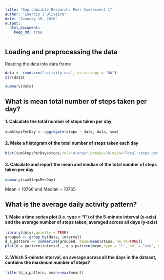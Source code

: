 ```yaml
---
title: "Reproducible Research: Peer Assessment 1"
author: "Laercio J Oliveira"
date: "January 10, 2016"
output: 
  html_document:
    keep_md: true
---
```



## Loading and preprocessing the data

Reading the data into data frame
```r
data <- read.csv("activity.csv", na.strings = "NA")
str(data)
```


```r
summary(data)
```


## What is mean total number of steps taken per day?

#### 1. Calculate the total number of steps taken per day
```r
sumStepsPerDay <- aggregate(steps ~ date, data, sum)
```

####  2. Make a histogram of the total number of steps taken each day
```r
hist(sumStepsPerDay$steps,col="orange",breaks=30,main="Total steps per day",xlab="Steps per  day")
```

#### 3. Calculate and report the mean and median of the total number of steps taken per day
```r
summary(sumStepsPerDay)
```
Mean = 10766 and Median = 10765



## What is the average daily activity pattern?

#### 1. Make a time series plot (i.e. type = "l") of the 5-minute interval (x-axis) and the average number of steps taken, averaged across all days (y-axis)  

```r
library(dplyr,quietly = TRUE)
grouped <- group_by(data, interval)
d_a_pattern <- summarise(grouped, mean=mean(steps, na.rm=TRUE))
plot(d_a_pattern$interval , d_a_pattern$mean,type = "l", col = "red", xaxt = "n",xlab="Intervals", ylab = "Average across all days")
```

#### 2. Which 5-minute interval, on average across all the days in the dataset, contains the maximum number of steps?

```r
filter(d_a_pattern, mean==max(mean))
```
